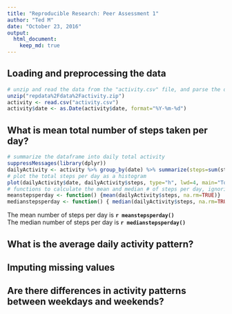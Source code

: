 ```yaml
---
title: "Reproducible Research: Peer Assessment 1"
author: "Ted M"
date: "October 23, 2016"
output: 
  html_document:
    keep_md: true
---
```



## Loading and preprocessing the data

```r
# unzip and read the data from the "activity.csv" file, and parse the date field
unzip("repdata%2Fdata%2Factivity.zip")
activity <- read.csv("activity.csv")
activity$date <- as.Date(activity$date, format="%Y-%m-%d")

```

## What is mean total number of steps taken per day?

```r
# summarize the dataframe into daily total activity
suppressMessages(library(dplyr))
dailyActivity <- activity %>% group_by(date) %>% summarize(steps=sum(steps, na.rm=TRUE))
# plot the total steps per day as a histogram
plot(dailyActivity$date, dailyActivity$steps, type="h", lwd=4, main="Total steps per day", xlab="Date", ylab="Steps")
# functions to calculate the mean and median # of steps per day, ignoring NA's
meanstepsperday <- function() {mean(dailyActivity$steps, na.rm=TRUE)}
medianstepsperday <- function() { median(dailyActivity$steps, na.rm=TRUE)}
```
The mean number of steps per day is **`r meanstepsperday()`**  
The median number of steps per day is **`r medianstepsperday()`**

## What is the average daily activity pattern?



## Imputing missing values



## Are there differences in activity patterns between weekdays and weekends?
